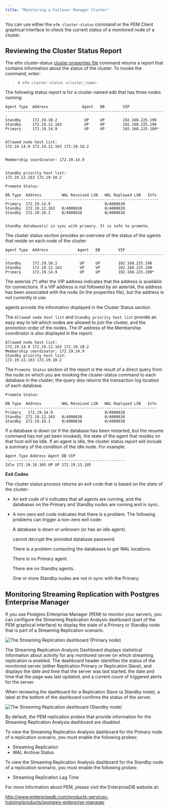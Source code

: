 ```yaml
---
title: "Monitoring a Failover Manager Cluster"
---
```


<div id="monitoring_efm_cluster" class="registered_link"></div>


You can use either the `efm cluster-status` command or the PEM Client graphical interface to check the current status of a monitored node of a cluster.

## Reviewing the Cluster Status Report

The efm cluster-status [cluster properties file](#efm_cluster_status) command returns a report that contains information about the status of the cluster. To invoke the command, enter:

> `# efm cluster-status <cluster_name>`

The following status report is for a cluster named edb that has three nodes running:

    Agent Type  Address               Agent   DB        VIP
    -----------------------------------------------------------------------
    Standby     172.19.10.2            UP     UP        192.168.225.190
    Standby     172.19.12.163          UP     UP        192.168.225.190
    Primary     172.19.14.9            UP     UP        192.168.225.190*


    Allowed node host list:
    172.19.14.9 172.19.12.163 172.19.10.2


    Membership coordinator: 172.19.14.9


    Standby priority host list:
    172.19.12.163 172.19.10.2

    Promote Status:

    DB Type  Address         WAL Received LSN   WAL Replayed LSN   Info
    --------------------------------------------------------------------
    Primary  172.19.14.9                        0/4000638
    Standby  172.19.12.163   0/4000638          0/4000638
    Standby  172.19.10.2     0/4000638          0/4000638


    Standby database(s) in sync with primary. It is safe to promote.

The cluster status section provides an overview of the status of the agents that reside on each node of the cluster:

    Agent Type  Address             Agent   DB        VIP
    -----------------------------------------------------------------------
    Standby     172.19.10.2          UP     UP        192.168.225.190
    Standby     172.19.12.163        UP     UP        192.168.225.190
    Primary     172.19.14.9          UP     UP        192.168.225.190*

The asterisk (\*) after the VIP address indicates that the address is available for connections. If a VIP address is not followed by an asterisk, the address has been associated with the node (in the properties file), but the address is not currently in use.

agents provide the information displayed in the Cluster Status section.

The `Allowed node host list` and `Standby priority host list` provide an easy way to tell which nodes are allowed to join the cluster, and the promotion order of the nodes. The IP address of the Membership coordinator is also displayed in the report:

    Allowed node host list:
    172.19.14.9 172.19.12.163 172.19.10.2
    Membership coordinator: 172.19.14.9
    Standby priority host list:
    172.19.12.163 172.19.10.2

The `Promote Status` section of the report is the result of a direct query from the node on which you are invoking the cluster-status command to each database in the cluster; the query also returns the transaction log location of each database.

    Promote Status:

    DB Type  Address         WAL Received LSN   WAL Replayed LSN   Info
    -------------------------------------------------------------------
    Primary   172.19.14.9                       0/4000638
    Standby  172.19.12.163   0/4000638          0/4000638
    Standby  172.19.10.2     0/4000638          0/4000638

If a database is down (or if the database has been restarted, but the resume command has not yet been invoked), the state of the agent that resides on that host will be Idle. If an agent is idle, the cluster status report will include a summary of the condition of the idle node. For example:

    Agent Type Address Agent DB VIP
    -----------------------------------------------------
    Idle 172.19.18.105 UP UP 172.19.13.105

**Exit Codes**

The cluster status process returns an exit code that is based on the state of the cluster:

-   An exit code of `0` indicates that all agents are running, and the databases on the Primary and Standby nodes are running and in sync.

-   A non-zero exit code indicates that there is a problem. The following problems can trigger a non-zero exit code:

    A database is down or unknown (or has an idle agent).

    cannot decrypt the provided database password.

    There is a problem contacting the databases to get WAL locations.

    There is no Primary agent.

    There are no Standby agents.

    One or more Standby nodes are not in sync with the Primary.

<div id="monitoring_streaming_replication" class="registered_link"></div>

## Monitoring Streaming Replication with Postgres Enterprise Manager

If you use Postgres Enterprise Manager (PEM) to monitor your servers, you can configure the Streaming Replication Analysis dashboard (part of the PEM graphical interface) to display the state of a Primary or Standby node that is part of a Streaming Replication scenario.

![*The Streaming Replication dashboard (Primary node)*](images/str_replication_dashboard_master.png)

The Streaming Replication Analysis Dashboard displays statistical information about activity for any monitored server on which streaming replication is enabled. The dashboard header identifies the status of the monitored server (either Replication Primary or Replication Slave), and displays the date and time that the server was last started, the date and time that the page was last updated, and a current count of triggered alerts for the server.

When reviewing the dashboard for a Replication Slave (a Standby node), a label at the bottom of the dashboard confirms the status of the server.

![*The Streaming Replication dashboard (Standby node)*](images/str_replication_dashboard_standby.png)

By default, the PEM replication probes that provide information for the Streaming Replication Analysis dashboard are disabled.

To view the Streaming Replication Analysis dashboard for the Primary node of a replication scenario, you must enable the following probes:

-   Streaming Replication
-   WAL Archive Status

To view the Streaming Replication Analysis dashboard for the Standby node of a replication scenario, you must enable the following probes:

-   Streaming Replication Lag Time

For more information about PEM, please visit the EnterpriseDB website at:

<http://www.enterprisedb.com/products-services-training/products/postgres-enterprise-manager>
